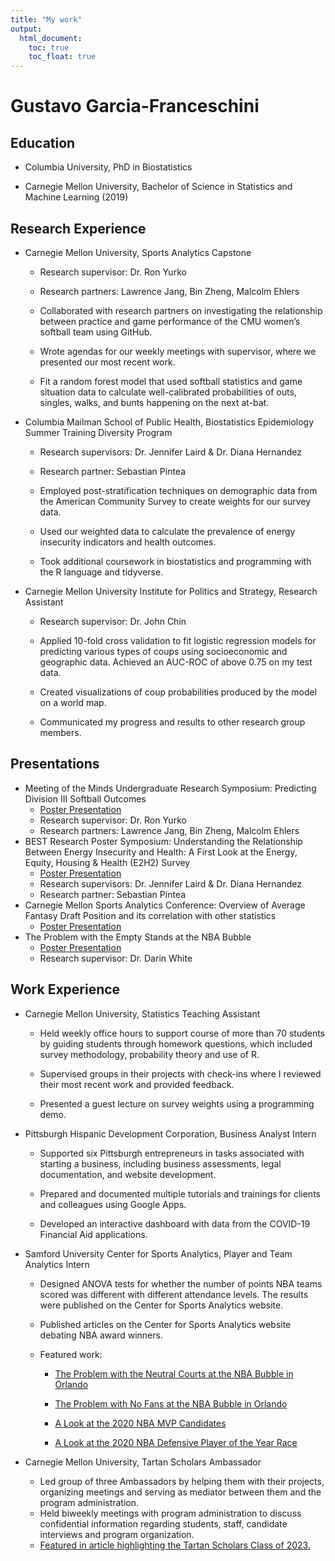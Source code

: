 ```yaml
---
title: "My work"
output: 
  html_document:
    toc: true
    toc_float: true
---
```


# Gustavo Garcia-Franceschini

## Education

* Columbia University, PhD in Biostatistics


* Carnegie Mellon University, Bachelor of Science in Statistics and Machine Learning (2019)

## Research Experience

* Carnegie Mellon University, Sports Analytics Capstone

    * Research supervisor: Dr. Ron Yurko
    * Research partners: Lawrence Jang, Bin Zheng, Malcolm Ehlers

    *	Collaborated with research partners on investigating the relationship between practice and game performance of the CMU women’s softball team using GitHub.
    *	Wrote agendas for our weekly meetings with supervisor, where we presented our most recent work.
    *	Fit a random forest model that used softball statistics and game situation data to calculate well-calibrated probabilities of outs, singles, walks, and bunts happening on the next at-bat. 

* Columbia Mailman School of Public Health, Biostatistics Epidemiology Summer Training Diversity Program				  

    * Research supervisors: Dr. Jennifer Laird & Dr. Diana Hernandez
    * Research partner: Sebastian Pintea

    * Employed post-stratification techniques on demographic data from the American Community Survey to create weights for our survey data.
    
    *	Used our weighted data to calculate the prevalence of energy insecurity indicators and health outcomes.
    
    * Took additional coursework in biostatistics and programming with the R language and tidyverse.
    
* Carnegie Mellon University Institute for Politics and Strategy, Research Assistant						

    * Research supervisor: Dr. John Chin

    *	Applied 10-fold cross validation to fit logistic regression models for predicting various types of coups using socioeconomic and geographic data. Achieved an AUC-ROC of above 0.75 on my test data.
    
    *	Created visualizations of coup probabilities produced by the model on a world map.
    
    * Communicated my progress and results to other research group members.
    

##  Presentations


* Meeting of the Minds Undergraduate Research Symposium: Predicting Division III Softball Outcomes				
    * [Poster Presentation](https://www.stat.cmu.edu/capstoneresearch/493files/poster2.pdf)
    * Research supervisor: Dr. Ron Yurko
    * Research partners: Lawrence Jang, Bin Zheng, Malcolm Ehlers
    
* BEST Research Poster Symposium: Understanding the Relationship Between Energy Insecurity and Health: A First Look at the  Energy, Equity, Housing & Health (E2H2) Survey						       	 
    * [Poster Presentation](https://www.linkedin.com/in/gustavo-garcia-franceschini/overlay/1635505619944/single-media-viewer/?profileId=ACoAADAkStcB7Q6Tv-yOsJmSz0Tv9xcCHwLtiNk)
    * Research supervisors: Dr. Jennifer Laird & Dr. Diana Hernandez
    * Research partner: Sebastian Pintea
    
* Carnegie Mellon Sports Analytics Conference: Overview of Average Fantasy Draft Position and its correlation with other statistics
    * [Poster Presentation](https://www.linkedin.com/in/gustavo-garcia-franceschini/overlay/1635509471395/single-media-viewer/?profileId=ACoAADAkStcB7Q6Tv-yOsJmSz0Tv9xcCHwLtiNk)
    
* The Problem with the Empty Stands at the NBA Bubble
    * [Poster Presentation](https://www.samford.edu/sports-analytics/fans/2020/Center-Summer-Intern-Presents-Research-at-Prestigious-Carnegie-Mellon-Sports-Analytics-Conference)
    * Research supervisor: Dr. Darin White

## Work Experience

* Carnegie Mellon University, Statistics Teaching Assistant

    * Held weekly office hours to support course of more than 70 students by guiding students through homework questions, which included survey methodology, probability theory and use of R.
    
    * Supervised groups in their projects with check-ins where I reviewed their most recent work and provided feedback.
    * Presented a guest lecture on survey weights using a programming demo.
    
* Pittsburgh Hispanic Development Corporation, Business Analyst Intern	

    * Supported six Pittsburgh entrepreneurs in tasks associated with starting a business, including business assessments, legal documentation, and website development.
    
    * Prepared and documented multiple tutorials and trainings for clients and colleagues using Google Apps.
    
    * Developed an interactive dashboard with data from the COVID-19 Financial Aid applications.
    
* Samford University Center for Sports Analytics, Player and Team Analytics Intern

    * Designed ANOVA tests for whether the number of points NBA teams scored was different 
with different attendance levels. The results were published on the Center for Sports Analytics website.

    * Published articles on the Center for Sports Analytics website debating NBA award winners.
    
    * Featured work:
    
        * [The Problem with the Neutral Courts at the NBA Bubble in Orlando](https://www.samford.edu/sports-analytics/fans/2020/The-Problem-with-the-Neutral-Courts-at-the-NBA-Bubble-in-Orlando)
             
        * [The Problem with No Fans at the NBA Bubble in Orlando](https://www.samford.edu/sports-analytics/fans/2020/The-Problem-with-No-Fans-at-the-NBA-Bubble-in-Orlando)
        
        * [A Look at the 2020 NBA MVP Candidates](https://www.samford.edu/sports-analytics/fans/2020/A-Look-at-the-2020-NBA-MVP-Candidates)
        * [A Look at the 2020 NBA Defensive Player of the Year Race](https://www.samford.edu/sports-analytics/fans/2020/A-Look-at-the-2020-NBA-Defensive-Player-of-the-Year-Race)
        
* Carnegie Mellon University, Tartan Scholars Ambassador

    * Led group of three Ambassadors by helping them with their projects, organizing meetings and serving as mediator between them and the program administration.
    * Held biweekly meetings with program administration to discuss confidential information regarding students, staff, candidate interviews and program organization.
    * [Featured in article highlighting the Tartan Scholars Class of 2023.](https://www.cmu.edu/news/stories/archives/2023/may/tartan-scholars-program-graduates-its-first-cohort)
